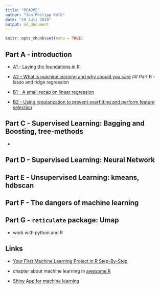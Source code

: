 ```yaml
---
title: "README"
author: "Jan-Philipp Kolb"
date: "19 Juli 2018"
output: md_document
---
```


```r
knitr::opts_chunk$set(echo = TRUE)
```

## Part A - introduction

- [A1 - Laying the foundations in R](slides/a1_intro_r.Rmd)
- [A2 - What is machine learning and why should you care](slides/intro_ml.Rmd)
<!--
- [Parallelization](doParallel.Rmd)
-->
## Part B - lasso and ridge regression

- [B1 - A small recap on linear regression](slides/b1_regression.md)
- [B2 - Using regularization to prevent overfitting and perform feature selection](slides/b2_regularization.md)

<!--
- The `glmnet` package
-->


## Part C - Supervised Learning: Bagging and Boosting, tree-methods 

- []()


## Part D - Supervised Learning: Neural Network


## Part E - Unsupervised Learning: kmeans, hdbscan



## Part F - The dangers of machine learning

## Part G - `reticulate` package: Umap

- work with python and R

## Links

-   [Your First Machine Learning Project in R
    Step-By-Step](https://machinelearningmastery.com/machine-learning-in-r-step-by-step/)

-   chapter about machine learning in [awesome
    R](https://awesome-r.com/)

-   [Shiny App for machine
    learning](https://www.showmeshiny.com/machlearn/)
